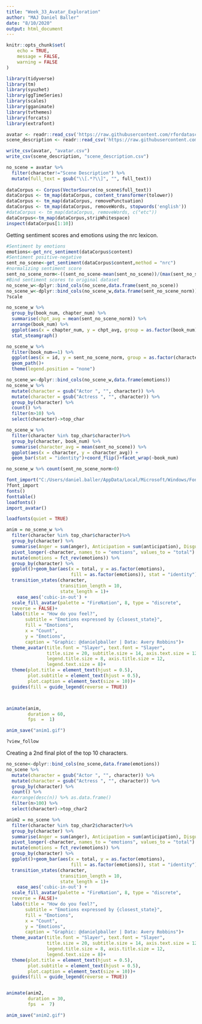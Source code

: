```yaml
---
title: "Week_33_Avatar_Exploration"
author: "MAJ Daniel Baller"
date: "8/10/2020"
output: html_document
---
```


```r
knitr::opts_chunk$set(
	echo = TRUE,
	message = FALSE,
	warning = FALSE
)
```

```r
library(tidyverse)
library(tm)
library(syuzhet)
library(ggTimeSeries)
library(scales)
library(gganimate)
library(tvthemes)
library(forcats)
library(extrafont)
```

```r
avatar <- readr::read_csv('https://raw.githubusercontent.com/rfordatascience/tidytuesday/master/data/2020/2020-08-11/avatar.csv')
scene_description <- readr::read_csv('https://raw.githubusercontent.com/rfordatascience/tidytuesday/master/data/2020/2020-08-11/scene_description.csv')
```

```r
write_csv(avatar, "avatar.csv")
write_csv(scene_description, "scene_description.csv")
```

```r
no_scene = avatar %>% 
  filter(character!="Scene Description") %>% 
  mutate(full_text = gsub("\\[.*?\\]", "", full_text))
  
dataCorpus <- Corpus(VectorSource(no_scene$full_text))
dataCorpus <- tm_map(dataCorpus, content_transformer(tolower))
dataCorpus <- tm_map(dataCorpus, removePunctuation)
dataCorpus <- tm_map(dataCorpus, removeWords, stopwords('english'))
#dataCorpus <- tm_map(dataCorpus, removeWords, c("etc"))
dataCorpus<-tm_map(dataCorpus,stripWhitespace)
inspect(dataCorpus[1:10])
```

Getting sentiment scores and emotions using the nrc lexicon.  
```r
#Sentiment by emotions
emotions<-get_nrc_sentiment(dataCorpus$content)
#Sentiment positive-negative
sent_no_scene<-get_sentiment(dataCorpus$content,method = "nrc")
#normalizing sentiment score
sent_no_scene_norm<-((sent_no_scene-mean(sent_no_scene))/(max(sent_no_scene)-min(sent_no_scene)))
#Bind sentiment scores to original dataset
no_scene_w<-dplyr::bind_cols(no_scene,data.frame(sent_no_scene))
no_scene_w<-dplyr::bind_cols(no_scene_w,data.frame(sent_no_scene_norm))
?scale
```

```r
no_scene_w %>% 
  group_by(book_num, chapter_num) %>% 
  summarise(chpt_avg = mean(sent_no_scene_norm)) %>% 
  arrange(book_num) %>% 
  ggplot(aes(x = chapter_num, y = chpt_avg, group = as.factor(book_num), fill = as.factor(book_num))) +
  stat_steamgraph()
```

```r
no_scene_w %>% 
  filter(book_num==1) %>% 
  ggplot(aes(x = id, y = sent_no_scene_norm, group = as.factor(character), color = as.factor(character))) +
  geom_path()+
  theme(legend.position = "none")
```

```r
no_scene_w<-dplyr::bind_cols(no_scene_w,data.frame(emotions))
no_scene_w %>% 
  mutate(character = gsub("Actor ", "", character)) %>% 
  mutate(character = gsub("Actress ", "", character)) %>% 
  group_by(character) %>%
  count() %>% 
  filter(n>10) %>% 
  select(character)->top_char

no_scene_w %>% 
  filter(character %in% top_char$character)%>%
  group_by(character, book_num) %>% 
  summarise(character_avg = mean(sent_no_scene)) %>% 
  ggplot(aes(x = character, y = character_avg)) +
  geom_bar(stat = "identity")+coord_flip()+facet_wrap(~book_num)

no_scene_w %>% count(sent_no_scene_norm>0)
```

```r
font_import("C:/Users/daniel.baller/AppData/Local/Microsoft/Windows/Fonts")
?font_import
fonts()
fonttable()
loadfonts()
import_avatar()

loadfonts(quiet = TRUE)

anim = no_scene_w %>% 
  filter(character %in% top_char$character)%>%
  group_by(character) %>% 
  summarise(Anger = sum(anger), Anticipation = sum(anticipation), Disgust = sum(disgust), Fear = sum(fear), Joy = sum(joy), Sadness = sum(sadness), Surprise = sum(surprise), Trust = sum(trust)) %>% 
  pivot_longer(-character, names_to = "emotions", values_to = "total") %>%
  mutate(emotions = fct_rev(emotions)) %>% 
  group_by(character) %>% 
  ggplot()+geom_bar(aes(x = total, y = as.factor(emotions),
                        fill = as.factor(emotions)), stat = "identity")+
  transition_states(character,
                    transition_length = 10,
                    state_length = 1)+
    ease_aes('cubic-in-out') +
  scale_fill_avatar(palette = "FireNation", 8, type = "discrete",
  reverse = FALSE)+
  labs(title = "How do you feel?", 
       subtitle = "Emotions expressed by {closest_state}", 
       fill = "Emotions", 
       x = "Count", 
       y = "Emotions", 
       caption = "Graphic: @danielpballer | Data: Avery Robbins")+
  theme_avatar(title.font = "Slayer", text.font = "Slayer",
               title.size = 20, subtitle.size = 14, axis.text.size = 12,
               legend.title.size = 8, axis.title.size = 12, 
               legend.text.size = 8)+
  theme(plot.title = element_text(hjust = 0.5),
        plot.subtitle = element_text(hjust = 0.5),
        plot.caption = element_text(size = 10))+
  guides(fill = guide_legend(reverse = TRUE))



animate(anim, 
        duration = 60, 
        fps  =  1)

anim_save("anim1.gif")

?view_follow
```

Creating a 2nd final plot of the top 10 characters.
```r
no_scene<-dplyr::bind_cols(no_scene,data.frame(emotions))
no_scene %>% 
  mutate(character = gsub("Actor ", "", character)) %>% 
  mutate(character = gsub("Actress ", "", character)) %>% 
  group_by(character) %>%
  count() %>%
  #arrange(desc(n)) %>% as.data.frame()
  filter(n>100) %>% 
  select(character)->top_char2
```

```r
anim2 = no_scene %>% 
  filter(character %in% top_char2$character)%>%
  group_by(character) %>% 
  summarise(Anger = sum(anger), Anticipation = sum(anticipation), Disgust = sum(disgust), Fear = sum(fear), Joy = sum(joy), Sadness = sum(sadness), Surprise = sum(surprise), Trust = sum(trust)) %>% 
  pivot_longer(-character, names_to = "emotions", values_to = "total") %>%
  mutate(emotions = fct_rev(emotions)) %>% 
  group_by(character) %>% 
  ggplot()+geom_bar(aes(x = total, y = as.factor(emotions),
                        fill = as.factor(emotions)), stat = "identity")+
  transition_states(character,
                    transition_length = 10,
                    state_length = 1)+
    ease_aes('cubic-in-out') +
  scale_fill_avatar(palette = "FireNation", 8, type = "discrete",
  reverse = FALSE)+
  labs(title = "How do you feel?", 
       subtitle = "Emotions expressed by {closest_state}", 
       fill = "Emotions", 
       x = "Count", 
       y = "Emotions", 
       caption = "Graphic: @danielpballer | Data: Avery Robbins")+
  theme_avatar(title.font = "Slayer", text.font = "Slayer",
               title.size = 20, subtitle.size = 14, axis.text.size = 12,
               legend.title.size = 8, axis.title.size = 12, 
               legend.text.size = 8)+
  theme(plot.title = element_text(hjust = 0.5),
        plot.subtitle = element_text(hjust = 0.5),
        plot.caption = element_text(size = 10))+
  guides(fill = guide_legend(reverse = TRUE))


animate(anim2, 
        duration = 30, 
        fps  =  7)

anim_save("anim2.gif")
```

